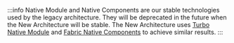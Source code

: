 :::info
Native Module and Native Components are our stable technologies used by the legacy architecture.
They will be deprecated in the future when the New Architecture will be stable. The New Architecture uses [Turbo Native Module](https://github.com/reactwg/react-native-new-architecture/blob/main/docs/turbo-modules.md) and [Fabric Native Components](https://github.com/reactwg/react-native-new-architecture/blob/main/docs/fabric-native-components.md) to achieve similar results.
:::